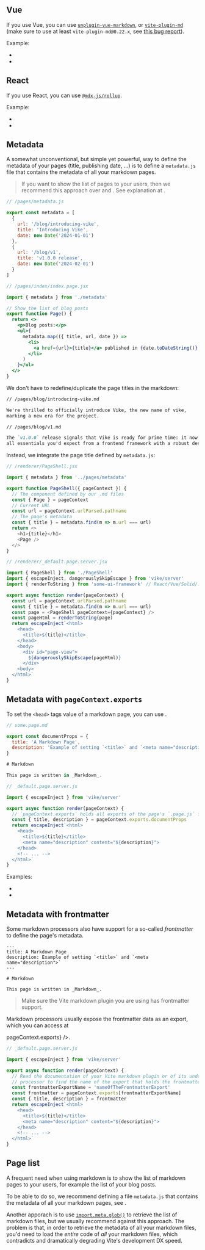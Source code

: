 

## Vue

If you use Vue, you can use [`unplugin-vue-markdown`](https://github.com/antfu/unplugin-vue-markdown), or [`vite-plugin-md`](https://github.com/antfu/vite-plugin-md) (make sure to use at least `vite-plugin-md@0.22.x`, see [this bug report](https://github.com/antfu/vite-plugin-md/issues/112#issuecomment-1353626379)).

Example:
 - <RepoLink path='/examples/vue-full/vite.config.ts' />
 - <RepoLink path='/examples/vue-full/pages/markdown.page.md' />


## React

If you use React, you can use [`@mdx-js/rollup`](https://mdxjs.com/packages/rollup/).

Example:
 - <RepoLink path='/examples/react-full/vite.config.ts' />
 - <RepoLink path='/examples/react-full/pages/markdown.page.mdx' />


## Metadata

A somewhat unconventional, but simple yet powerful, way to define the metadata of your pages (title, publishing date, ...) is to define a `metadata.js` file that contains the metadata of all your markdown pages.

> If you want to show the list of pages to your users, then we recommend this approach over <Link href="#metadata-with-frontmatter" /> and <Link href="#metadata-with-pagecontext-exports" doNotInferSectionTitle={true} />. See explanation at <Link href="#page-list" />.

```js
// /pages/metadata.js

export const metadata = [
  {
    url: '/blog/introducing-vike',
    title: 'Introducing Vike',
    date: new Date('2024-01-01')
  },
  {
    url: '/blog/v1',
    title: 'v1.0.0 release',
    date: new Date('2024-02-01')
  }
]
```

```jsx
// /pages/index/index.page.jsx

import { metadata } from './metadata'

// Show the list of blog posts
export function Page() {
  return <>
    <p>Blog posts:</p>
    <ul>{
      metadata.map(({ title, url, date }) =>
        <li>
          <a href={url}>{title}</a> published in {date.toDateString()}
        </li>
      )
    }</ul>
  </>
}
```

We don't have to redefine/duplicate the page titles in the markdown:

```md
// /pages/blog/introducing-vike.md

We're thrilled to officially introduce Vike, the new name of vike,
marking a new era for the project.
```

```md
// /pages/blog/v1.md

The `v1.0.0` release signals that Vike is ready for prime time: it now includes
all essentials you'd expect from a frontend framework with a robust design.
```

Instead, we integrate the page title defined by `metadata.js`:

```js
// /renderer/PageShell.jsx

import { metadata } from '../pages/metadata'

export function PageShell({ pageContext }) {
  // The component defined by our .md files
  const { Page } = pageContext
  // Current URL
  const url = pageContext.urlParsed.pathname
  // The page's metadata
  const { title } = metadata.find(m => m.url === url)
  return <>
    <h1>{title}</h1>
    <Page />
  </>
}
```

```js
// /renderer/_default.page.server.jsx

import { PageShell } from './PageShell'
import { escapeInject, dangerouslySkipEscape } from 'vike/server'
import { renderToString } from 'some-ui-framework' // React/Vue/Solid/...

export async function render(pageContext) {
  const url = pageContext.urlParsed.pathname
  const { title } = metadata.find(m => m.url === url)
  const page = <PageShell pageContext={pageContext} />
  const pageHtml = renderToString(page)
  return escapeInject`<html>
    <head>
      <title>${title}</title>
    </head>
    <body>
      <div id="page-view">
        ${dangerouslySkipEscape(pageHtml)}
      </div>
    <body>
  </html>`
}
```

## Metadata with `pageContext.exports`

To set the `<head>` tags value of a markdown page,
you can use <Link href="/exports" text="Custom Export" />.

~~~js
// some.page.md

export const documentProps = {
  title: 'A Markdown Page',
  description: 'Example of setting `<title>` and `<meta name="description">`'
}

# Markdown

This page is written in _Markdown_.
~~~

```js
// _default.page.server.js

import { escapeInject } from 'vike/server'

export async function render(pageContext) {
  // `pageContext.exports` holds all exports of the page's `.page.js` file
  const { title, description } = pageContext.exports.documentProps
  return escapeInject`<html>
    <head>
      <title>${title}</title>
      <meta name="description" content="${description}">
    </head>
    <!-- ... -->
  </html>`
}
```

Examples:
 - <RepoLink path='/examples/react-full/pages/markdown.page.md' />
 - <RepoLink path='/examples/vue-full/pages/markdown.page.md' />


## Metadata with frontmatter

Some markdown processors also have support for a so-called *frontmatter* to define the page's metadata.

```
---
title: A Markdown Page
description: Example of setting `<title>` and `<meta name="description">`
---

# Markdown

This page is written in _Markdown_.
```

> Make sure the Vite markdown plugin you are using has frontmatter support.

Markdown processors usually expose the frontmatter data as an export,
which you can access at
<Link href="/exports" text={<code>pageContext.exports</code>} />.

```js
// _default.page.server.js

import { escapeInject } from 'vike/server'

export async function render(pageContext) {
  // Read the documentation of your Vite markdown plugin or of its underlying markdown
  // processor to find the name of the export that holds the frontmatter data.
  const frontmatterExportName = 'nameOfTheFrontmatterExport'
  const frontmatter = pageContext.exports[frontmatterExportName]
  const { title, description } = frontmatter
  return escapeInject`<html>
    <head>
      <title>${title}</title>
      <meta name="description" content="${description}">
    </head>
    <!-- ... -->
  </html>`
}
```

## Page list

A frequent need when using markdown is to show the list of markdown pages to your users, for example the list of your blog posts.

To be able to do so, we recommend defining a file `metadata.js` that contains the metadata of all your markdown pages, see <Link href="#metadata" />.

Another apporach is to use [`import.meta.glob()`](https://vitejs.dev/guide/features.html#glob-import) to retrieve the list of markdown files, but we usually recommend against this approach. The problem is that, in order to retrieve the metadata of all your markdown files, you'd need to load the *entire* code of *all* your markdown files, which contradicts <Link text="Vite's lazy-transpiling approach" href="/lazy-transpiling" /> and dramatically degrading Vite's development DX speed.
